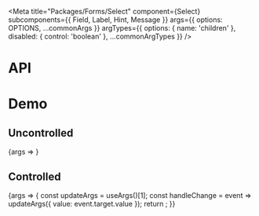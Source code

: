 
<Meta
  title="Packages/Forms/Select"
  component={Select}
  subcomponents={{ Field, Label, Hint, Message }}
  args={{
    options: OPTIONS,
    ...commonArgs
  }}
  argTypes={{
    options: { name: 'children' },
    disabled: { control: 'boolean' },
    ...commonArgTypes
  }}
/>

# API

<ArgsTable />

# Demo

## Uncontrolled

<Canvas>
  <Story name="Uncontrolled">{args => <SelectStory {...args} />}</Story>
</Canvas>

## Controlled

<Canvas>
  <Story name="Controlled" args={{ value: OPTIONS.length - 1 }}>
    {args => {
      const updateArgs = useArgs()[1];
      const handleChange = event => updateArgs({ value: event.target.value });
      return <SelectStory {...args} onChange={handleChange} />;
    }}
  </Story>
</Canvas>
